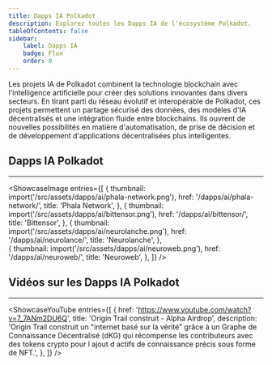 ```yaml
---
title: Dapps IA Polkadot 
description: Explorez toutes les Dapps IA de l'écosystème Polkadot.
tableOfContents: false
sidebar: 
    label: Dapps IA
    badge: Flux
    order: 0
---
```



Les projets IA de Polkadot combinent la technologie blockchain avec l'intelligence artificielle pour créer des solutions innovantes dans divers secteurs. En tirant parti du réseau évolutif et interopérable de Polkadot, ces projets permettent un partage sécurisé des données, des modèles d'IA décentralisés et une intégration fluide entre blockchains. Ils ouvrent de nouvelles possibilités en matière d'automatisation, de prise de décision et de développement d'applications décentralisées plus intelligentes.

## Dapps IA Polkadot
----------------
<ShowcaseImage
  entries={[
                  {
      thumbnail: import('/src/assets/dapps/ai/phala-network.png'),
      href: '/dapps/ai/phala-network/',
      title: 'Phala Network',
    },
        {
      thumbnail: import('/src/assets/dapps/ai/bittensor.png'),
      href: '/dapps/ai/bittensor/',
      title: 'Bittensor',
    },
                     {
      thumbnail: import('/src/assets/dapps/ai/neurolanche.png'),
      href: '/dapps/ai/neurolance/',
      title: 'Neurolanche',
      },  
    {
      thumbnail: import('/src/assets/dapps/ai/neuroweb.png'),
      href: '/dapps/ai/neuroweb/',
      title: 'Neuroweb',
      },
  ]}
/>


## Vidéos sur les Dapps IA Polkadot
----------------
<ShowcaseYouTube
  entries={[
    {
      href: 'https://www.youtube.com/watch?v=7_7ANm2DU6Q',
      title: 'Origin Trail construit - Alpha Airdrop',
      description: 'Origin Trail construit un "internet basé sur la vérité" grâce à un Graphe de Connaissance Décentralisé (dKG) qui récompense les contributeurs avec des tokens crypto pour l ajout d actifs de connaissance précis sous forme de NFT.',
    },
  ]}
/>
